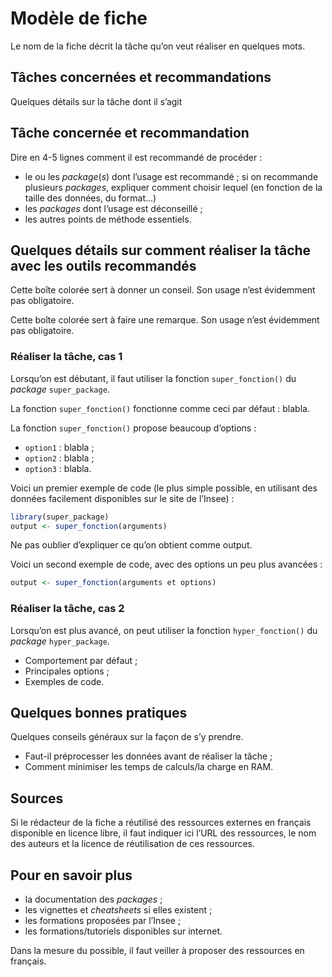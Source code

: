 # Modèle de fiche

Le nom de la fiche décrit la tâche qu'on veut réaliser en quelques mots.

## Tâches concernées et recommandations

Quelques détails sur la tâche dont il s'agit

::: {.callout-important}
## Tâche concernée et recommandation

Dire en 4-5 lignes comment il est recommandé de procéder :

* le ou les *package*(*s*) dont l'usage est recommandé ; si on recommande plusieurs *packages*, expliquer comment choisir lequel (en fonction de la taille des données, du format...)
* les *packages* dont l'usage est déconseillé ; 
* les autres points de méthode essentiels.
:::

## Quelques détails sur comment réaliser la tâche avec les outils recommandés

::: {.callout-conseil .icon}

Cette boîte colorée sert à donner un conseil. Son usage n'est évidemment pas obligatoire.

:::

::: {.callout-remarque .icon}

Cette boîte colorée sert à faire une remarque. Son usage n'est évidemment pas obligatoire.

:::

### Réaliser la tâche, cas 1

Lorsqu'on est débutant, il faut utiliser la fonction `super_fonction()` du *package* `super_package`.

La fonction `super_fonction()` fonctionne comme ceci par défaut : blabla.

La fonction `super_fonction()` propose beaucoup d'options :

* `option1` : blabla ;
* `option2` : blabla ;
* `option3` : blabla.

Voici un premier exemple de code (le plus simple possible, en utilisant des données facilement disponibles sur le site de l'Insee) :

```r
library(super_package)
output <- super_fonction(arguments)
```

Ne pas oublier d'expliquer ce qu'on obtient comme output.

Voici un second exemple de code, avec des options un peu plus avancées :

```r
output <- super_fonction(arguments et options)
```


### Réaliser la tâche, cas 2

Lorsqu'on est plus avancé, on peut utiliser la fonction `hyper_fonction()` du *package* `hyper_package`.

* Comportement par défaut ;
* Principales options ;
* Exemples de code.

## Quelques bonnes pratiques

Quelques conseils généraux sur la façon de s'y prendre.

* Faut-il préprocesser les données avant de réaliser la tâche ;
* Comment minimiser les temps de calculs/la charge en RAM.

## Sources

Si le rédacteur de la fiche a réutilisé des ressources externes en français disponible en licence libre, il faut indiquer ici l'URL des ressources, le nom des auteurs et la licence de réutilisation de ces ressources.

## Pour en savoir plus

* la documentation des *packages* ;
* les vignettes et *cheatsheets* si elles existent ;
* les formations proposées par l'Insee ;
* les formations/tutoriels disponibles sur internet.

Dans la mesure du possible, il faut veiller à proposer des ressources en français.
